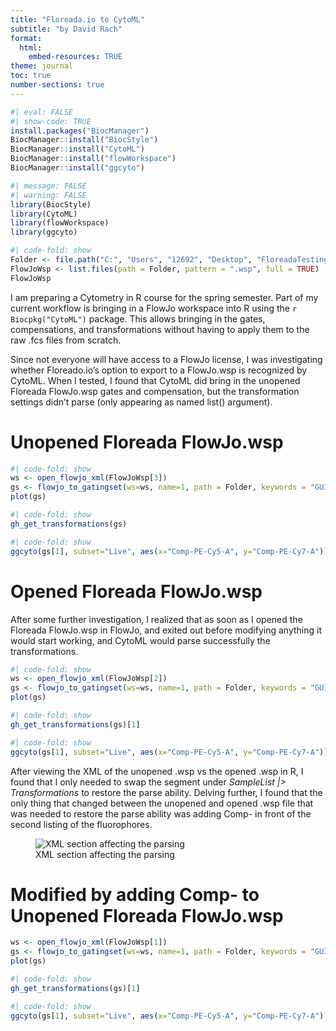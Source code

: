 ---
title: "Floreada.io to CytoML"
subtitle: "by David Rach"
format:
  html:
    embed-resources: TRUE
theme: journal
toc: true
number-sections: true
---

```{r}
#| eval: FALSE
#| show-code: TRUE
install.packages("BiocManager")
BiocManager::install("BiocStyle")
BiocManager::install("CytoML")
BiocManager::install("flowWorkspace")
BiocManager::install("ggcyto")
```

```{r}
#| message: FALSE
#| warning: FALSE
library(BiocStyle)
library(CytoML)
library(flowWorkspace)
library(ggcyto)
```

```{r}
#| code-fold: show
Folder <- file.path("C:", "Users", "12692", "Desktop", "FloreadaTesting")
FlowJoWsp <- list.files(path = Folder, pattern = ".wsp", full = TRUE)
FlowJoWsp
```

I am preparing a Cytometry in R course for the spring semester. Part of my current workflow is bringing in a FlowJo workspace into R using the `r Biocpkg("CytoML")` package. This allows bringing in the gates, compensations, and transformations without having to apply them to the raw .fcs files from scratch. 

Since not everyone will have access to a FlowJo license, I was investigating whether Floreado.io's option to export to a FlowJo.wsp is recognized by CytoML. When I tested, I found that CytoML did bring in the unopened Floreada FlowJo.wsp gates and compensation, but the transformation settings didn't parse (only appearing as named list() argument). 

# Unopened Floreada FlowJo.wsp

```{r}
#| code-fold: show
ws <- open_flowjo_xml(FlowJoWsp[3])
gs <- flowjo_to_gatingset(ws=ws, name=1, path = Folder, keywords = "GUID")
plot(gs)
```

```{r}
#| code-fold: show
gh_get_transformations(gs)
```

```{r}
#| code-fold: show
ggcyto(gs[1], subset="Live", aes(x="Comp-PE-Cy5-A", y="Comp-PE-Cy7-A")) + geom_gate() + geom_hex(bins=170)
```

# Opened Floreada FlowJo.wsp
After some further investigation, I realized that as soon as I opened the Floreada FlowJo.wsp in FlowJo, and exited out before modifying anything it would start working, and CytoML would parse successfully the transformations. 

```{r}
#| code-fold: show
ws <- open_flowjo_xml(FlowJoWsp[2])
gs <- flowjo_to_gatingset(ws=ws, name=1, path = Folder, keywords = "GUID")
plot(gs)
```
```{r}
#| code-fold: show
gh_get_transformations(gs)[1]
```

```{r}
#| code-fold: show
ggcyto(gs[1], subset="Live", aes(x="Comp-PE-Cy5-A", y="Comp-PE-Cy7-A")) + geom_gate() + geom_hex(bins=170)
```
After viewing the XML of the unopened .wsp vs the opened .wsp in R, I found that I only needed to swap the segment under *SampleList |> Transformations* to restore the parse ability. Delving further, I found that the only thing that changed between the unopened and opened .wsp file that was needed to restore the parse ability was adding Comp- in front of the second listing of the fluorophores. 

![XML section affecting the parsing](C:/Users/12692/Desktop/FloreadaTesting/AddingComp.png)


# Modified by adding Comp- to Unopened Floreada FlowJo.wsp

```{r}
ws <- open_flowjo_xml(FlowJoWsp[1])
gs <- flowjo_to_gatingset(ws=ws, name=1, path = Folder, keywords = "GUID")
plot(gs)
```

```{r}
#| code-fold: show
gh_get_transformations(gs)[1]
```

```{r}
#| code-fold: show
ggcyto(gs[1], subset="Live", aes(x="Comp-PE-Cy5-A", y="Comp-PE-Cy7-A")) + geom_gate() + geom_hex(bins=170)
```
